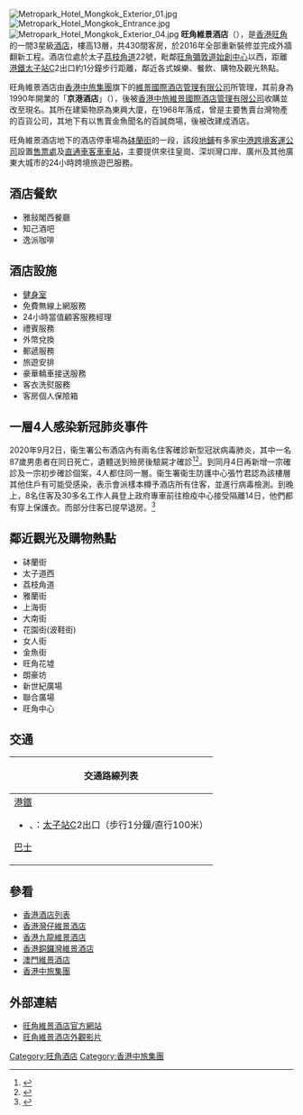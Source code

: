 {{Coord|22.3233799|114.1674951|type:landmark_region:HK_source:GoogleMaps|display=title}}
{{NOT|九龍維景酒店}}
[[File:Metropark_Hotel_Mongkok_Exterior_01.jpg|thumb]]
[[File:Metropark_Hotel_Mongkok_Entrance.jpg|thumb]]
[[File:Metropark_Hotel_Mongkok_Exterior_04.jpg|thumb]]
'''旺角維景酒店'''（{{lang-en|'''Metropark Hotel Mongkok'''}}），是[[香港|香港]][[旺角|旺角]]的一間3星級[[酒店|酒店]]，樓高13層，共430間客房，於2016年全部重新裝修並完成外牆翻新工程。酒店位處於太子[[荔枝角道|荔枝角道]]22號，毗鄰[[旺角|旺角]][[彌敦道|彌敦道]][[始創中心|始創中心]]以西，距離[[港鐵|港鐵]][[太子站|太子站]]C2出口約1分鐘步行距離，鄰近各式娛樂、餐飲、購物及觀光熱點。

旺角維景酒店由[[香港中旅集團|香港中旅集團]]旗下的[[維景國際酒店管理有限公司|維景國際酒店管理有限公司]]所管理，其前身為1990年開業的「'''京港酒店'''」（'''{{lang|en|Hotel Concourse}}'''），後被[[香港中國旅行社|香港中旅維景國際酒店管理有限公司]]收購並改至現名。其所在建築物原為東興大廈，在1968年落成，曾是主要售賣台灣物產的百貨公司，其地下有以售賣金魚聞名的百誠商場，後被改建成酒店。

旺角維景酒店地下的酒店停車場為[[砵蘭街|砵蘭街]]的一段，該段[[地鋪|地鋪]]有多家[[中港跨境客運公司|中港跨境客運公司]]設置[[售票處|售票處]]及[[直通車|直通車]][[客車|客車]][[車站|車站]]，主要提供來往皇崗、深圳灣口岸、廣州及其他廣東大城市的24小時跨境旅遊巴服務。

==酒店餐飲==
*雅敍閣西餐廳
*知己酒吧
*逸派咖啡

==酒店設施==
*[[健身房|健身室]]
*免費無線上網服務  
*24小時當值顧客服務經理
*禮賓服務
*外幣兌換
*郵遞服務
*旅遊安排
*豪華轎車接送服務
*客衣洗熨服務
*客房個人保險箱

==一層4人感染新冠肺炎事件==
2020年9月2日，衞生署公布酒店內有兩名住客確診新型冠狀病毒肺炎，其中一名87歲男患者在同日死亡，遺體送到殮房後驗屍才確診<ref>{{cite news |title=8確診半數源頭不明 兩旺角維景同層1死 |url=https://news.mingpao.com/pns/%E8%A6%81%E8%81%9E/article/20200903/s00001/1599070160383/8%E7%A2%BA%E8%A8%BA%E5%8D%8A%E6%95%B8%E6%BA%90%E9%A0%AD%E4%B8%8D%E6%98%8E-%E5%85%A9%E6%97%BA%E8%A7%92%E7%B6%AD%E6%99%AF%E5%90%8C%E5%B1%A41%E6%AD%BB |accessdate=2020-09-05 |work=明報 |date=2020-09-03 |archive-date=2020-12-10 |archive-url=https://web.archive.org/web/20201210093500/https://news.mingpao.com/pns/%E8%A6%81%E8%81%9E/article/20200903/s00001/1599070160383/8%E7%A2%BA%E8%A8%BA%E5%8D%8A%E6%95%B8%E6%BA%90%E9%A0%AD%E4%B8%8D%E6%98%8E-%E5%85%A9%E6%97%BA%E8%A7%92%E7%B6%AD%E6%99%AF%E5%90%8C%E5%B1%A41%E6%AD%BB |dead-url=no }}</ref><ref>{{cite news |title=旺角維景酒店患者房友及同層住客染疫 全層需檢疫14日 |url=https://hd.stheadline.com/news/realtime/hk/1864471/%E5%8D%B3%E6%99%82-%E6%B8%AF%E8%81%9E-%E6%97%BA%E8%A7%92%E7%B6%AD%E6%99%AF%E9%85%92%E5%BA%97%E6%82%A3%E8%80%85%E6%88%BF%E5%8F%8B%E5%8F%8A%E5%90%8C%E5%B1%A4%E4%BD%8F%E5%AE%A2%E6%9F%93%E7%96%AB-%E5%85%A8%E5%B1%A4%E9%9C%80%E6%AA%A2%E7%96%AB14%E6%97%A5 |accessdate=2020-09-05 |work=頭條日報 |date=2020-09-04 |archive-date=2020-12-10 |archive-url=https://web.archive.org/web/20201210093509/https://hd.stheadline.com/news/realtime/hk/1864471/%E5%8D%B3%E6%99%82-%E6%B8%AF%E8%81%9E-%E6%97%BA%E8%A7%92%E7%B6%AD%E6%99%AF%E9%85%92%E5%BA%97%E6%82%A3%E8%80%85%E6%88%BF%E5%8F%8B%E5%8F%8A%E5%90%8C%E5%B1%A4%E4%BD%8F%E5%AE%A2%E6%9F%93%E7%96%AB-%E5%85%A8%E5%B1%A4%E9%9C%80%E6%AA%A2%E7%96%AB14%E6%97%A5 |dead-url=no }}</ref>。到同月4日再新增一宗確診及一宗初步確診個案，4人都住同一層。衞生署衞生防護中心張竹君認為該樓層其他住戶有可能受感染，表示會派樣本樽予酒店所有住客，並進行病毒檢測。到晚上，8名住客及30多名工作人員登上政府專車前往檢疫中心接受隔離14日，他們都有穿上保護衣。而部分住客已提早退房。<ref>{{cite news |title=新冠肺炎｜爆疫旺角維景酒店30多人今晚送檢疫　有住客已提早退房 |url=https://www.hk01.com/%E7%A4%BE%E6%9C%83%E6%96%B0%E8%81%9E/519836/%E6%96%B0%E5%86%A0%E8%82%BA%E7%82%8E-%E7%88%86%E7%96%AB%E6%97%BA%E8%A7%92%E7%B6%AD%E6%99%AF%E9%85%92%E5%BA%9730%E5%A4%9A%E4%BA%BA%E4%BB%8A%E6%99%9A%E9%80%81%E6%AA%A2%E7%96%AB-%E6%9C%89%E4%BD%8F%E5%AE%A2%E5%B7%B2%E6%8F%90%E6%97%A9%E9%80%80%E6%88%BF |accessdate=2020-09-05 |work=香港01 |date=2020-09-04 |archive-date=2020-12-10 |archive-url=https://web.archive.org/web/20201210093510/https://www.hk01.com/%E7%A4%BE%E6%9C%83%E6%96%B0%E8%81%9E/519836/%E6%96%B0%E5%86%A0%E8%82%BA%E7%82%8E-%E7%88%86%E7%96%AB%E6%97%BA%E8%A7%92%E7%B6%AD%E6%99%AF%E9%85%92%E5%BA%9730%E5%A4%9A%E4%BA%BA%E4%BB%8A%E6%99%9A%E9%80%81%E6%AA%A2%E7%96%AB-%E6%9C%89%E4%BD%8F%E5%AE%A2%E5%B7%B2%E6%8F%90%E6%97%A9%E9%80%80%E6%88%BF |dead-url=no }}</ref>

==鄰近觀光及購物熱點==
*砵蘭街
*太子道西
*荔枝角道
*雅蘭街
*上海街
*大南街
*花園街(波鞋街)
*女人街
*金魚街
*旺角花墟
*朗豪坊
*新世紀廣場
*聯合廣場
*旺角中心

==交通==
{| class="mw-collapsible mw-collapsed wikitable" style="background:white; margin: 0 auto; width: auto;" 
! 交通路線列表
|-
|
;[[港鐵|港鐵]]
*{{港鐵路線標誌|KTL}}、{{港鐵路線標誌|TWL}}：[[太子站|太子站]]C2出口（步行1分鐘/直行100米）
;[[香港巴士|巴士]]
{{九龍新界巴士簡單列表|2|2A|2X|6|6F|20A|32|33A|36B|36X|37|41A|42|43C|44|45|46|52X|58X|59X|63X|66X|67X|79X|87B|87D|87E|98C|98S|202|230X|234P|237A|238P|242X|252B|259B|259C|260B|261B|265B|268X|269X|270B|272E|281A|293S|296C|296P|795P|795X|796C|796E|N216|N241|N293}}{{過海隧道巴士簡單列表|102|102P|102R|104|112|117|118|118P|171|171A|171P|904|905|970|970X|N118|N122|N171|X970}}
{{大嶼山巴士簡單列表|1R|A20|A21|E21|E21A|E21C|E21X|N21|N21A|NA20}}
|}

==參看==
* [[香港酒店列表|香港酒店列表]]
* [[香港灣仔維景酒店|香港灣仔維景酒店]]
* [[香港九龍維景酒店|香港九龍維景酒店]]
* [[香港銅鑼灣維景酒店|香港銅鑼灣維景酒店]]
* [[澳門維景酒店|澳門維景酒店]]
* [[香港中旅集團|香港中旅集團]]

==外部連結==
{{commonscat|Metropark Hotel Mongkok}}
*[http://www.metroparkhotelmongkok.com/ 旺角維景酒店官方網站] {{Wayback|url=http://www.metroparkhotelmongkok.com/ |date=20210227045922 }}
*[https://www.youtube.com/watch?v=ZTkXksxje7s 旺角維景酒店外觀影片] {{Wayback|url=https://www.youtube.com/watch?v=ZTkXksxje7s |date=20200405023132 }}

[[Category:旺角酒店|Category:旺角酒店]]
[[Category:香港中旅集團|Category:香港中旅集團]]